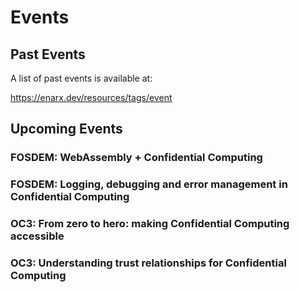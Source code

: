 
# Events

## Past Events

A list of past events is available at:

https://enarx.dev/resources/tags/event


## Upcoming Events

### FOSDEM: WebAssembly + Confidential Computing

<Fosdem2022a />

### FOSDEM: Logging, debugging and error management in Confidential Computing

<Fosdem2022b />

### OC3: From zero to hero: making Confidential Computing accessible

<OC32022a />

### OC3: Understanding trust relationships for Confidential Computing

<OC32022b />
